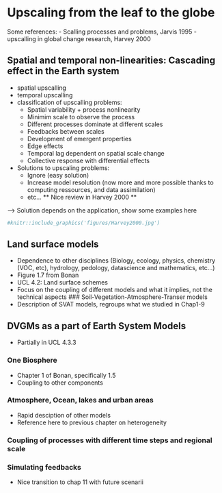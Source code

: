 # Upscaling from the leaf to the globe
\chaptermark{Globe}
Some references:
 - Scalling processes and problems, Jarvis 1995
 - upscalling in global change research, Harvey 2000
 
## Spatial and temporal non-linearities: Cascading effect in the Earth system
- spatial upscalling
- temporal upscalling
- classification of upscalling problems:
  - Spatial variability + process nonlinearity
  - Minimim scale to observe the process
  - Different processes dominate at different scales
  - Feedbacks between scales
  - Development of emergent properties
  - Edge effects
  - Temporal lag dependent on spatial scale change
  - Collective response with differential effects
- Solutions to upscaling problems: 
  - Ignore (easy solution)
  - Increase model resolution (now more and more possible thanks to computing ressources, and data assimilation)
  - etc... ** Nice review in Harvey 2000 **

--> Solution depends on the application, show some examples here
```r
#knitr::include_graphics('figures/Harvey2000.jpg')
```

## Land surface models
- Dependence to other disciplines (Biology, ecology, physics, chemistry (VOC, etc), hydrology, pedology, datascience and mathematics, etc…)
- Figure 1.7 from Bonan
- UCL 4.2: Land surface schemes
- Focus on the coupling of different models and what it implies, not the technical aspects
### Soil-Vegetation-Atmosphere-Transer models
- Description of SVAT models, regroups what we studied in Chap1-9


## DVGMs as a part of Earth System Models
- Partially in UCL 4.3.3

### One Biosphere
- Chapter 1 of Bonan, specifically 1.5
- Coupling to other components

### Atmosphere, Ocean, lakes and urban areas
- Rapid desciption of other models 
- Reference here to previous chapter on heterogeneity

### Coupling of processes with different time steps and regional scale

### Simulating feedbacks
- Nice transition to chap 11 with future scenarii

